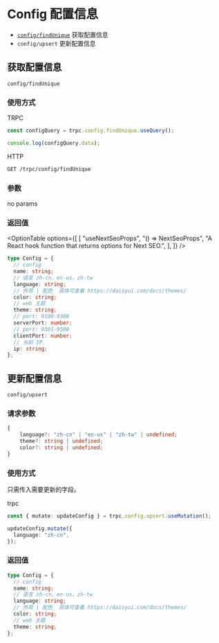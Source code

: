 
# Config 配置信息

- [`config/findUnique`](#获取配置信息) 获取配置信息
- `config/upsert` 更新配置信息

## 获取配置信息

`config/findUnique`

### 使用方式

TRPC

```ts
const configQuery = trpc.config.findUnique.useQuery();

console.log(configQuery.data);
```

HTTP

```sh
GET /trpc/config/findUnique
```

### 参数

no params

### 返回值

<OptionTable
  options={[
    [
      "useNextSeoProps",
      "() => NextSeoProps",
      "A React hook function that returns options for Next SEO.",
    ],
  ]}
/>

```ts
type Config = {
  // config
  name: string;
  // 语言 zh-cn、en-us、zh-tw
  language: string;
  // 外观 | 配色  具体可查看 https://daisyui.com/docs/themes/
  color: string;
  // web 主题
  theme: string;
  // port: 9100-9300
  serverPort: number;
  // port: 9301-9500
  clientPort: number;
  // 当前 IP
  ip: string;
};
```

## 更新配置信息

`config/upsert`

### 请求参数

```ts
{
    language?: "zh-cn" | "en-us" | "zh-tw" | undefined;
    theme?: string | undefined;
    color?: string | undefined;
}
```

### 使用方式

只需传入需要更新的字段。

trpc

```ts
const { mutate: updateConfig } = trpc.config.upsert.useMutation();

updateConfig.mutate({
  language: "zh-cn",
});
```

### 返回值

```ts
type Config = {
  // config
  name: string;
  // 语言 zh-cn、en-us、zh-tw
  language: string;
  // 外观 | 配色  具体可查看 https://daisyui.com/docs/themes/
  color: string;
  // web 主题
  theme: string;
};
```

